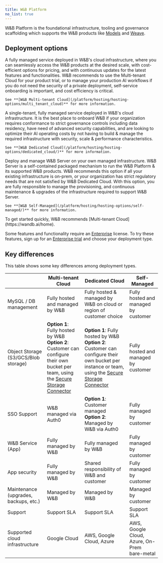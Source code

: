 ```yaml
---
title: W&B Platform
no_list: true
---
```

W&B Platform is the foundational infrastructure, tooling and governance scaffolding which supports the W&B products like [Models](/models/) and [Weave](/weave). 

## Deployment options
<CardGroup cols={1}>
  <a id="wb-multi-tenant-cloud"></a><Card title="W&B Multi-tenant Cloud">
    A fully managed service deployed in W&B's cloud infrastructure, where you can seamlessly access the W&B products at the desired scale, with cost-efficient options for pricing, and with continuous updates for the latest features and functionalities. W&B recommends to use the Multi-tenant Cloud for your product trial, or to manage your production AI workflows if you do not need the security of a private deployment, self-service onboarding is important, and cost efficiency is critical.
    
    See **[W&B Multi-tenant Cloud](/platform/hosting/hosting-options/multi_tenant_cloud)** for more information.
  </Card>
  
  <a id="wb-dedicated-cloud"></a><Card title="W&B Dedicated Cloud">
    A single-tenant, fully managed service deployed in W&B's cloud infrastructure. It is the best place to onboard W&B if your organization requires conformance to strict governance controls including data residency, have need of advanced security capabilities, and are looking to optimize their AI operating costs by not having to build & manage the required infrastructure with security, scale & performance characteristics.
    
    See **[W&B Dedicated Cloud](/platform/hosting/hosting-options/dedicated_cloud/)** for more information.
  </Card>
  
  <a id="wb-Self-Managed"></a><Card title="W&B Self-Managed">
    Deploy and manage W&B Server on your own managed infrastructure. W&B Server is a self-contained packaged mechanism to run the W&B Platform & its supported W&B products. W&B recommends this option if all your existing infrastructure is on-prem, or your organization has strict regulatory needs that are not satisfied by W&B Dedicated Cloud. With this option, you are fully responsible to manage the provisioning, and continuous maintenance & upgrades of the infrastructure required to support W&B Server.
    
    See **[W&B Self-Managed](/platform/hosting/hosting-options/self-managed/)** for more information.
  </Card>
</CardGroup>

<Tip title="Getting started">
To get started quickly, W&B recommends [Multi-tenant Cloud](https://wandb.ai/home).

Some features and functionality require an [Enterprise](https://wandb.ai/site/pricing/) license. To try these features, sign up for an [Enterprise trial](https://wandb.ai/site/enterprise-trial) and choose your deployment type.
</Tip>

## Key differences
This table shows some key differences among deployment types.

|                                      | Multi-tenant Cloud                | Dedicated Cloud                                                     | Self-Managed |
|--------------------------------------|-----------------------------------|---------------------------------------------------------------------|------------------|
| MySQL / DB management                | Fully hosted and managed by W&B     | Fully hosted & managed by W&B on cloud or region of customer choice | Fully hosted and managed by customer |
| Object Storage (S3/GCS/Blob storage) | **Option 1**: Fully hosted by W&B<br />**Option 2**: Customer can configure their own bucket per team, using the [Secure Storage Connector](/platform/hosting/data-security/secure-storage-connector)  | **Option 1**: Fully hosted by W&B<br />**Option 2**: Customer can configure their own bucket per instance or team, using the [Secure Storage Connector](/platform/hosting/data-security/secure-storage-connector) | Fully hosted and managed by customer |
| SSO Support                          | W&B managed via Auth0             | **Option 1**: Customer managed<br />**Option 2**: Managed by W&B via Auth0 | Fully managed by customer   |
| W&B Service (App)                    | Fully managed by W&B              | Fully managed by W&B                                                | Fully managed by customer          |
| App security                         | Fully managed by W&B              | Shared responsibility of W&B and customer                           | Fully managed by customer         |
| Maintenance (upgrades, backups, etc.)| Managed by W&B | Managed by W&B | Managed by customer |
| Support                              | Support SLA                       | Support SLA                                                         | Support SLA |
| Supported cloud infrastructure       | Google Cloud                               | AWS, Google Cloud, Azure                                                     | AWS, Google Cloud, Azure, On-Prem bare-metal |
